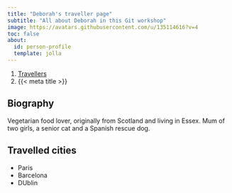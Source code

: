 ```yaml
---
title: "Deborah's traveller page"
subtitle: "All about Deborah in this Git workshop"
image: https://avatars.githubusercontent.com/u/135114616?v=4
toc: false
about:
  id: person-profile
  template: jolla
---
```


```{=html}
<nav aria-label="breadcrumb">
  <ol class="breadcrumb">
    <li class="breadcrumb-item"><a href="../travellers.html">Travellers</a></li>
    <li class="breadcrumb-item active" aria-current="page">{{< meta title >}}</li>
  </ol>
</nav>
```

:::{#person-profile}
:::

## Biography

Vegetarian food lover, originally from Scotland and living in Essex. Mum of two girls, a senior cat and a Spanish rescue dog. 

## Travelled cities

- Paris
- Barcelona
- DUblin
